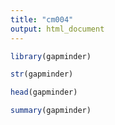 ---
title: "cm004"
output: html_document
---
```{r}
library(gapminder)
```

```{r}
str(gapminder)
```


```{r}
head(gapminder)
```


```{r}
summary(gapminder)
```
